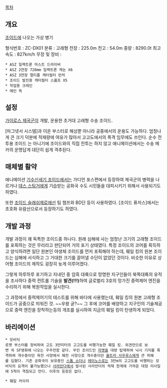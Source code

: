 [[목차]]

== 개요 ==
[[조이드]]에 나오는 가상 병기

형식번호 : ZC-DX01 
분류 : 고래형
전장 : 225.0m 
전고 : 54.0m 
중량 : 8290.0t 
최고속도 : 827km/h 
무장 및 장비 : 
 * ASZ 일랙트론 마스트 드라이버
 * ASZ 2연장 720mm 일랙트론 캐논 X6
 * ASZ 3연장 멀티플 캐터필터 런처
 * 조이드 발진용 캐터필터 스롭프 X5
 * 작업용 크레인
 * 메인 독

== 설정 ==
[[가이로스 제국]]군이 개발, 운용한 초거대 고래형 수송 조이드.

[마그넷서 시스템]과 이온 부스터로 해상뿐 아니라 공중에서의 운용도 가능하다. 엄청나게 큰 크기 덕분에 적재량에 여유가 많아서 고고도에서의 폭격 임무에도 쓰인다. 순수 전투용 조이드 는 아니기에 조이드와의 직접 전투는 하지 않고 애니메이션에서는 수송 메카의 운명답게 대단히 쉽게 격추된다.

== 매체별 활약 ==
애니메이션 [[기수신세기 조이드]]에서는 가디언 포스편에서 등장하여 제국군의 병력을 나르거나 [[데스 스팅거]]에게 기습받는 공화국 수도 시민들을 대피시키기 위해서 사용되기도 하였다.

또한 [[조이드 슬래쉬제로]]에선 팀 챔프와 BD단 등이 사용하였다. [조이드 퓨저스]에서는 초호화 유람선으로서 등장하기도 하였다.

== 개발 과정 ==
개발 과정이 꽤 독특한 조이드중 하나다. 원래 심해에 사는 엄청난 크기의 고래형 조이드를 포획하는 것은 무리라고 판단되어 거의 포기 상태였다. 특정 조이드의 코어를 획득하고 양식하려면 일단 원본인 야생체 조이드를 먼저 포획해야 하는데, 훼일 킹의 원본 조이드는 심해에 서식하고 그 거대한 크기를 끌어낼 수단이 없었던 것이다. 비슷한 이유로 상어형 조이드의 제작도 굉장히 늦게 이루어졌다.

그렇게 하루하루 포기하고 지내던 중 암흑 대륙으로 망명한 지구인들이 북쪽대륙의 유적을 조사하다 중력 컨트롤 기술을 '''발견(!!!)'''하여 글로벌리 3호의 망가진 중력제어 엔진을 수리하기 위해 복원작업을 실시한다.

그 과정에서 중력제어기의 테스트를 위해 바다에 사용했는데, 훼일 킹의 원본 고래형 조이드가 공중으로 띄워진 것. ~~우왕 굳?~~ 그 후에 코어를 배양하고 지구인의 기술제공으로 중력 엔진을 장착하는등의 개조를 실시하여 지금의 훼일 킹이 탄생하게 되었다. 

== 바리에이션 ==
 * 모비딕
 로켓 부스터를 장비하여 고도 3만미터의 고고도를 비행가능한 훼일 킹. 외견만으로 보면 꼭 SF영화에 나오는 우주전함 같다. 무인 조이드인 [[자뱃]]을 대량 탑재하여 닉시 기지를 폭격하여 개수중이던 육전 사양에서 해전 사양으로 개수중이던 [[울트라 사우루스]]에게 큰 피해를 입혔다. 기존 공화국이 보유중인 [[스톰 소더]]나 [[레이노스]]로는 3만m의 고고도를 비행하는 모비딕의 요격이 불가능했으나 [[사라만다]]에서 발사된 사라만더의 적재 한계에 가까운 대형 미사일에 5척이 격침되고 만다. 이후의 등장은 없다.

 * 훼일 카이저
